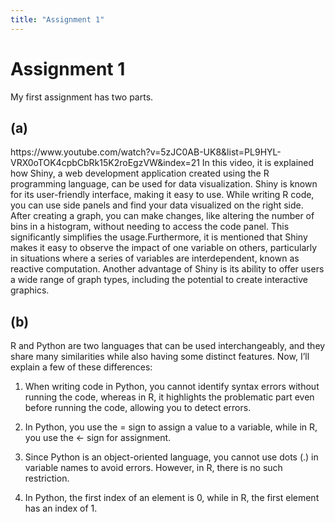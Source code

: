 ```yaml
---
title: "Assignment 1"
---
```


# Assignment 1

My first assignment has two parts.

## (a)
https://www.youtube.com/watch?v=5zJC0AB-UK8&list=PL9HYL-VRX0oTOK4cpbCbRk15K2roEgzVW&index=21
In this video, it is explained how Shiny, a web development application created using the R programming language, can be used for data visualization. Shiny is known for its user-friendly interface, making it easy to use. While writing R code, you can use side panels and find your data visualized on the right side. After creating a graph, you can make changes, like altering the number of bins in a histogram, without needing to access the code panel. This significantly simplifies the usage.Furthermore, it is mentioned that Shiny makes it easy to observe the impact of one variable on others, particularly in situations where a series of variables are interdependent, known as reactive computation. Another advantage of Shiny is its ability to offer users a wide range of graph types, including the potential to create interactive graphics.

## (b)
R and Python are two languages that can be used interchangeably, and they share many similarities while also having some distinct features. Now, I'll explain a few of these differences:

1. When writing code in Python, you cannot identify syntax errors without running the code, whereas in R, it highlights the problematic part even before running the code, allowing you to detect errors.

2. In Python, you use the = sign to assign a value to a variable, while in R, you use the <- sign for assignment.

3. Since Python is an object-oriented language, you cannot use dots (.) in variable names to avoid errors. However, in R, there is no such restriction.

4. In Python, the first index of an element is 0, while in R, the first element has an index of 1.
